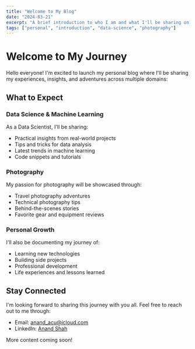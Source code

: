 ```yaml
---
title: "Welcome to My Blog"
date: "2024-03-21"
excerpt: "A brief introduction to who I am and what I'll be sharing on this blog."
tags: ["personal", "introduction", "data-science", "photography"]
---
```


# Welcome to My Journey

Hello everyone! I'm excited to launch my personal blog where I'll be sharing my experiences, insights, and adventures across multiple domains:

## What to Expect

### Data Science & Machine Learning
As a Data Scientist, I'll be sharing:
- Practical insights from real-world projects
- Tips and tricks for data analysis
- Latest trends in machine learning
- Code snippets and tutorials

### Photography
My passion for photography will be showcased through:
- Travel photography adventures
- Technical photography tips
- Behind-the-scenes stories
- Favorite gear and equipment reviews

### Personal Growth
I'll also be documenting my journey of:
- Learning new technologies
- Building side projects
- Professional development
- Life experiences and lessons learned

## Stay Connected

I'm looking forward to sharing this journey with you all. Feel free to reach out to me through:
- Email: anand_acu@icloud.com
- LinkedIn: [Anand Shah](https://www.linkedin.com/in/anand-shah-data)

More content coming soon! 